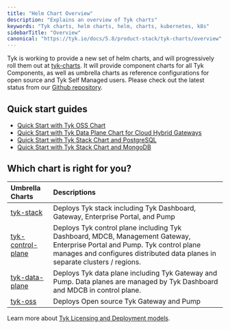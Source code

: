 ```yaml
---
title: "Helm Chart Overview"
description: "Explains an overview of Tyk charts"
keywords: "Tyk charts, helm charts, helm, charts, kubernetes, k8s"
sidebarTitle: "Overview"
canonical: "https://tyk.io/docs/5.8/product-stack/tyk-charts/overview"
---
```


Tyk is working to provide a new set of helm charts, and will progressively roll them out at [tyk-charts](https://github.com/TykTechnologies/tyk-charts). It will provide component charts for all Tyk Components, as well as umbrella charts as reference configurations for open source and Tyk Self Managed users. Please check out the latest status from our [Github repository](https://github.com/TykTechnologies/tyk-charts).

## Quick start guides
- [Quick Start with Tyk OSS Chart](/5.8/apim/open-source/installation#quick-start-with-helm-chart)
- [Quick Start with Tyk Data Plane Chart for Cloud Hybrid Gateways](/5.8/tyk-cloud/environments-deployments/hybrid-gateways)
- [Quick Start with Tyk Stack Chart and PostgreSQL](/5.8/tyk-self-managed/install#install-tyk-stack-with-helm-chart-postgresql)
- [Quick Start with Tyk Stack Chart and MongoDB](/5.8/tyk-self-managed/install#install-tyk-stack-with-helm-chart-mongodb)

## Which chart is right for you?

| Umbrella Charts | Descriptions |
| :----------------- | :------------- |
| [tyk-stack](/5.8/product-stack/tyk-charts/tyk-stack-chart)                 | Deploys Tyk stack including Tyk Dashboard, Gateway, Enterprise Portal, and Pump |
| [tyk-control-plane](/5.8/product-stack/tyk-charts/tyk-control-plane-chart) | Deploys Tyk control plane including Tyk Dashboard, MDCB, Management Gateway, Enterprise Portal and Pump. Tyk control plane manages and configures distributed data planes in separate clusters / regions. |
| [tyk-data-plane](/5.8/product-stack/tyk-charts/tyk-data-plane-chart)        | Deploys Tyk data plane including Tyk Gateway and Pump. Data planes are managed by Tyk Dashboard and MDCB in control plane. |
| [tyk-oss](/5.8/product-stack/tyk-charts/tyk-oss-chart)                      | Deploys Open source Tyk Gateway and Pump |

Learn more about [Tyk Licensing and Deployment models](/5.8/tyk-self-managed#tyk-self-managed-pricing).
